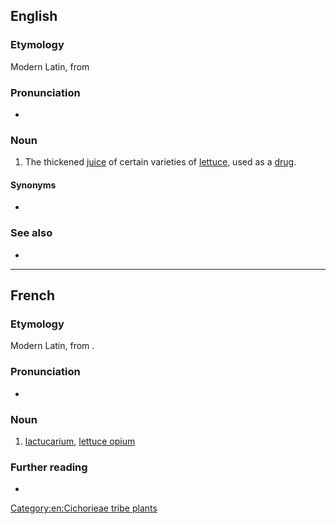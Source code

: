 ==English==
{{wikipedia}}

===Etymology===
Modern Latin, from {{etyl|la|en}} {{m|la|lactūca||lettuce}}

===Pronunciation===
* {{IPA|en|/læktjuːˈkɛəɹɪəm/}}

===Noun===
{{en-noun|-}}

# The thickened [[juice]] of certain varieties of [[lettuce]], used as a [[drug]].

====Synonyms====
* {{l|en|lettuce opium}}

===See also===
* {{l|en|wild lettuce}}

[[Category:en:Cichorieae tribe plants]]

----

==French==

===Etymology===
Modern Latin, from {{etyl|la|fr}} {{m|la|lactūca||lettuce}}.

===Pronunciation===
* {{fr-IPA}}

===Noun===
{{fr-noun|m|-}}

# [[#English|lactucarium]], [[lettuce opium]]

===Further reading===
* {{R:TLFi}}